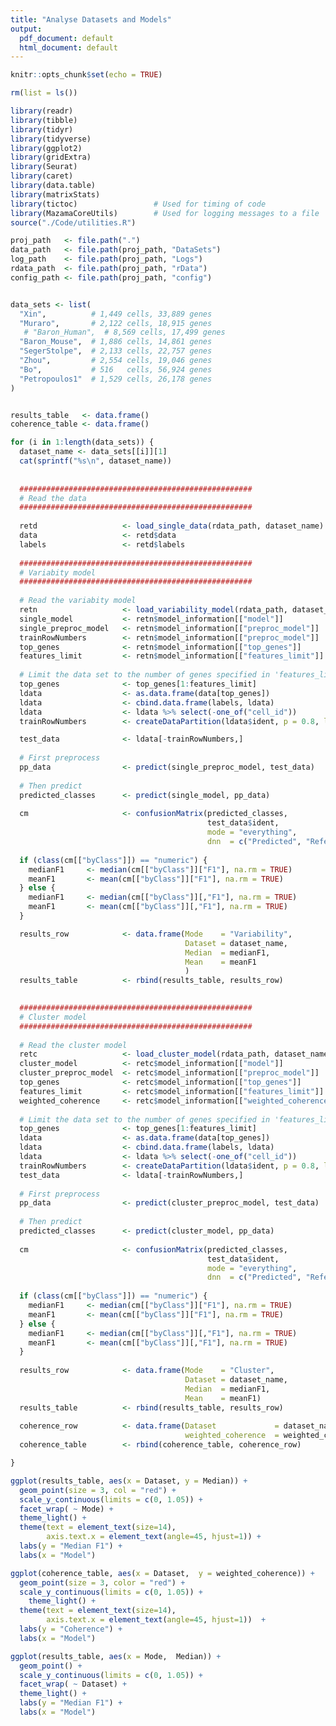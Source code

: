 ```yaml
---
title: "Analyse Datasets and Models"
output:
  pdf_document: default
  html_document: default
---
```


```r
knitr::opts_chunk$set(echo = TRUE)
```


```r

rm(list = ls())

library(readr)
library(tibble)
library(tidyr)
library(tidyverse)
library(ggplot2)
library(gridExtra)
library(Seurat)
library(caret)
library(data.table)
library(matrixStats)
library(tictoc)                 # Used for timing of code
library(MazamaCoreUtils)        # Used for logging messages to a file
source("./Code/utilities.R")

```


```r

proj_path   <- file.path(".")
data_path   <- file.path(proj_path, "DataSets")
log_path    <- file.path(proj_path, "Logs")
rdata_path  <- file.path(proj_path, "rData")
config_path <- file.path(proj_path, "config")


data_sets <- list(  
  "Xin",          # 1,449 cells, 33,889 genes
  "Muraro",       # 2,122 cells, 18,915 genes  
   # "Baron_Human",  # 8,569 cells, 17,499 genes
  "Baron_Mouse",  # 1,886 cells, 14,861 genes
  "SegerStolpe",  # 2,133 cells, 22,757 genes 
  "Zhou",         # 2,554 cells, 19,046 genes
  "Bo",           # 516   cells, 56,924 genes
  "Petropoulos1"  # 1,529 cells, 26,178 genes
)


results_table   <- data.frame()
coherence_table <- data.frame()

```



```r


  
for (i in 1:length(data_sets)) {
  dataset_name <- data_sets[[i]][1]
  cat(sprintf("%s\n", dataset_name))
  
  
  ####################################################
  # Read the data
  ####################################################
  
  retd                   <- load_single_data(rdata_path, dataset_name)
  data                   <- retd$data
  labels                 <- retd$labels
  
  ####################################################
  # Variabity model
  ####################################################
  
  # Read the variabity model
  retn                   <- load_variability_model(rdata_path, dataset_name, "gbm", "pca")
  single_model           <- retn$model_information[["model"]]
  single_preproc_model   <- retn$model_information[["preproc_model"]]
  trainRowNumbers        <- retn$model_information[["preproc_model"]]
  top_genes              <- retn$model_information[["top_genes"]]
  features_limit         <- retn$model_information[["features_limit"]]
  
  # Limit the data set to the number of genes specified in 'features_limit' (1000 has been found to be a good choice)
  top_genes              <- top_genes[1:features_limit]
  ldata                  <- as.data.frame(data[top_genes])
  ldata                  <- cbind.data.frame(labels, ldata)
  ldata                  <- ldata %>% select(-one_of("cell_id"))
  trainRowNumbers        <- createDataPartition(ldata$ident, p = 0.8, list = FALSE)

  test_data              <- ldata[-trainRowNumbers,]
  
  # First preprocess
  pp_data                <- predict(single_preproc_model, test_data)
  
  # Then predict
  predicted_classes      <- predict(single_model, pp_data)
  
  cm                     <- confusionMatrix(predicted_classes,
                                            test_data$ident,
                                            mode = "everything",
                                            dnn  = c("Predicted", "Reference"))
  
  if (class(cm[["byClass"]]) == "numeric") {
    medianF1     <- median(cm[["byClass"]]["F1"], na.rm = TRUE)
    meanF1       <- mean(cm[["byClass"]]["F1"], na.rm = TRUE) 
  } else {
    medianF1     <- median(cm[["byClass"]][,"F1"], na.rm = TRUE)
    meanF1       <- mean(cm[["byClass"]][,"F1"], na.rm = TRUE) 
  }

  results_row            <- data.frame(Mode    = "Variability",
                                       Dataset = dataset_name,
                                       Median  = medianF1,
                                       Mean    = meanF1
                                       )
  results_table          <- rbind(results_table, results_row)

  
  ####################################################
  # Cluster model
  ####################################################
  
  # Read the cluster model
  retc                   <- load_cluster_model(rdata_path, dataset_name, "gbm", "pca")
  cluster_model          <- retc$model_information[["model"]]
  cluster_preproc_model  <- retc$model_information[["preproc_model"]]
  top_genes              <- retc$model_information[["top_genes"]]
  features_limit         <- retc$model_information[["features_limit"]]
  weighted_coherence     <- retc$model_information[["weighted_coherence"]]
  
  # Limit the data set to the number of genes specified in 'features_limit' (1000 has been found to be a good choice)
  top_genes              <- top_genes[1:features_limit]
  ldata                  <- as.data.frame(data[top_genes])
  ldata                  <- cbind.data.frame(labels, ldata)
  ldata                  <- ldata %>% select(-one_of("cell_id"))
  trainRowNumbers        <- createDataPartition(ldata$ident, p = 0.8, list = FALSE)
  test_data              <- ldata[-trainRowNumbers,]
  
  # First preprocess
  pp_data                <- predict(cluster_preproc_model, test_data)
  
  # Then predict
  predicted_classes      <- predict(cluster_model, pp_data)
  
  cm                     <- confusionMatrix(predicted_classes,
                                            test_data$ident,
                                            mode = "everything",
                                            dnn  = c("Predicted", "Reference"))
  
  if (class(cm[["byClass"]]) == "numeric") {
    medianF1     <- median(cm[["byClass"]]["F1"], na.rm = TRUE)
    meanF1       <- mean(cm[["byClass"]]["F1"], na.rm = TRUE) 
  } else {
    medianF1     <- median(cm[["byClass"]][,"F1"], na.rm = TRUE)
    meanF1       <- mean(cm[["byClass"]][,"F1"], na.rm = TRUE) 
  }
  
  results_row            <- data.frame(Mode    = "Cluster",
                                       Dataset = dataset_name,
                                       Median  = medianF1,
                                       Mean    = meanF1)
  results_table          <- rbind(results_table, results_row)
  
  coherence_row          <- data.frame(Dataset             = dataset_name,
                                       weighted_coherence  = weighted_coherence)
  coherence_table        <- rbind(coherence_table, coherence_row)

}


```


```r
ggplot(results_table, aes(x = Dataset, y = Median)) +
  geom_point(size = 3, col = "red") +
  scale_y_continuous(limits = c(0, 1.05)) + 
  facet_wrap( ~ Mode) +
  theme_light() +
  theme(text = element_text(size=14),
        axis.text.x = element_text(angle=45, hjust=1)) +
  labs(y = "Median F1") +  
  labs(x = "Model")
```



```r
ggplot(coherence_table, aes(x = Dataset,  y = weighted_coherence)) +
  geom_point(size = 3, color = "red") +
  scale_y_continuous(limits = c(0, 1.05)) + 
    theme_light() +
  theme(text = element_text(size=14),
        axis.text.x = element_text(angle=45, hjust=1))  +
  labs(y = "Coherence") +  
  labs(x = "Model")
```

```r
ggplot(results_table, aes(x = Mode,  Median)) +
  geom_point() +
  scale_y_continuous(limits = c(0, 1.05)) + 
  facet_wrap( ~ Dataset) +
  theme_light() +
  labs(y = "Median F1") +  
  labs(x = "Model")
```



